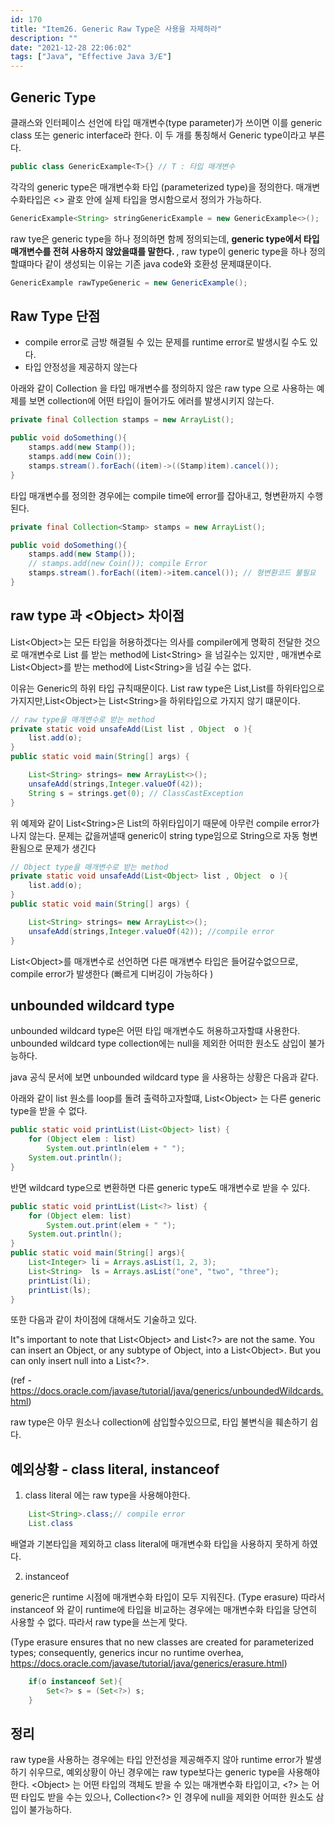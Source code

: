 ```yaml
---
id: 170
title: "Item26. Generic Raw Type은 사용을 자제하라"
description: ""
date: "2021-12-28 22:06:02"
tags: ["Java", "Effective Java 3/E"]
---
```

## Generic Type

클래스와 인터페이스 선언에 타입 매개변수(type parameter)가 쓰이면 이를 generic class 또는 generic interface라 한다. 이 두 개를 통칭해서 Generic type이라고 부른다. 

```java
public class GenericExample<T>{} // T : 타입 매개변수 
```

각각의 generic type은 매개변수화 타입 (parameterized type)을 정의한다. 매개변수화타입은 <> 괄호 안에 실제 타입을 명시함으로서 정의가 가능하다. 

```java
GenericExample<String> stringGenericExample = new GenericExample<>();
```

raw tye은 generic type을 하나 정의하면 함께 정의되는데, <strong> generic type에서 타입 매개변수를 전혀 사용하지 않았을떄를 말한다. </strong> ,  raw type이 generic type을 하나 정의할떄마다 같이 생성되는 이유는 기존 java code와 호환성 문제떄문이다. 
```java
GenericExample rawTypeGeneric = new GenericExample();
```


## Raw Type 단점 

- compile error로 금방 해결될 수 있는 문제를 runtime error로 발생시킬 수도 있다. 
- 타입 안정성을 제공하지 않는다

아래와 같이 Collection 을 타입 매개변수를 정의하지 않은 raw type 으로 사용하는 예제를 보면 collection에 어떤 타입이 들어가도 에러를 발생시키지 않는다.
```java
private final Collection stamps = new ArrayList();

public void doSomething(){
    stamps.add(new Stamp());
    stamps.add(new Coin());
    stamps.stream().forEach((item)->((Stamp)item).cancel());
}
```
타입 매개변수를 정의한 경우에는 compile time에 error를 잡아내고, 형변환까지 수행된다. 
```java
private final Collection<Stamp> stamps = new ArrayList();

public void doSomething(){
    stamps.add(new Stamp());
    // stamps.add(new Coin()); compile Error 
    stamps.stream().forEach((item)->item.cancel()); // 형변환코드 불필요 
}
```

## raw type 과 \<Object>  차이점 


List\<Object>는 모든 타입을 허용하겠다는 의사를 compiler에게 명확히 전달한 것으로 매개변수로 List 를 받는 method에 List\<String> 을 넘길수는 있지만 , 매개변수로 List\<Object>를 받는 method에 List\<String>을 넘길 수는 없다. 

이유는 Generic의 하위 타입 규칙때문이다. List raw type은 List<String>,List<Object>를 하위타입으로 가지지만,List\<Object>는 List\<String>을 하위타입으로 가지지 않기 떄문이다.

```java
// raw type을 매개변수로 받는 method
private static void unsafeAdd(List list , Object  o ){
    list.add(o);
}
public static void main(String[] args) {

    List<String> strings= new ArrayList<>();
    unsafeAdd(strings,Integer.valueOf(42));
    String s = strings.get(0); // ClassCastException
}
```
위 예제와 같이 List\<String>은 List의 하위타입이기 때문에 아무런 compile error가 나지 않는다. 
문제는 값을꺼낼때 generic이 string type임으로 String으로 자동 형변환됨으로 문제가 생긴다 
```java
// Object type을 매개변수로 받는 method
private static void unsafeAdd(List<Object> list , Object  o ){
    list.add(o);
}
public static void main(String[] args) {

    List<String> strings= new ArrayList<>();
    unsafeAdd(strings,Integer.valueOf(42)); //compile error
}
```
List\<Object>를 매개변수로 선언하면 다른 매개변수 타입은 들어갈수없으므로, compile error가 발생한다 (빠르게 디버깅이 가능하다 )

##  unbounded wildcard type 
unbounded wildcard type은 어떤 타입 매개변수도 허용하고자할떄 사용한다. unbounded wildcard type collection에는 null을 제외한 어떠한 원소도 삼입이 불가능하다. 

java 공식 문서에 보면  unbounded wildcard type 을 사용하는 상황은 다음과 같다.

아래와 같이 list 원소를 loop를 돌려 출력하고자할떄, List\<Object> 는 다른 generic type을 받을 수 없다. 
```java
public static void printList(List<Object> list) {
    for (Object elem : list)
        System.out.println(elem + " ");
    System.out.println();
}
```

반면 wildcard type으로 변환하면 다른 generic type도 매개변수로 받을 수 있다.

```java
public static void printList(List<?> list) {
    for (Object elem: list)
        System.out.print(elem + " ");
    System.out.println();
}
public static void main(String[] args){
    List<Integer> li = Arrays.asList(1, 2, 3);
    List<String>  ls = Arrays.asList("one", "two", "three");
    printList(li);
    printList(ls);
}
```

또한 다음과 같이 차이점에 대해서도 기술하고 있다. 

It"s important to note that List\<Object> and List\<?> are not the same. You can insert an Object, or any subtype of Object, into a List\<Object>. But you can only insert null into a List\<?>.

(ref - https://docs.oracle.com/javase/tutorial/java/generics/unboundedWildcards.html)


raw type은 아무 원소나 collection에 삼입할수있으므로, 타입 불변식을 훼손하기 쉽다. 

## 예외상황 - class literal, instanceof

1. class literal 에는 raw type을 사용해야한다.
```java
    List<String>.class;// compile error
    List.class 
```
  배열과 기본타입을 제외하고 class literal에 매개변수화 타입을 사용하지 못하게 하였다. 

2. instanceof

generic은 runtime 시점에 매개변수화 타입이 모두 지워진다. (Type erasure) 따라서 instanceof 와 같이 runtime에 타입을 비교하는 경우에는 매개변수화 타입을 당연히 사용할 수 없다. 따라서 raw type을 쓰는게 맞다. 

(Type erasure ensures that no new classes are created for parameterized types; consequently, generics incur no runtime overhea, https://docs.oracle.com/javase/tutorial/java/generics/erasure.html)

```java
    if(o instanceof Set){
        Set<?> s = (Set<?>) s;
    }
```

## 정리

raw type을 사용하는 경우에는 타입 안전성을 제공해주지 않아 runtime error가 발생하기 쉬우므로, 예외상황이 아닌 경우에는 raw type보다는 generic type을 사용해야한다.  \<Object> 는 어떤 타입의 객체도 받을 수 있는 매개변수화 타입이고, \<?> 는 어떤 타입도 받을 수는 있으나, Collection\<?> 인 경우에 null을 제외한 어떠한 원소도 삼입이 불가능하다.

